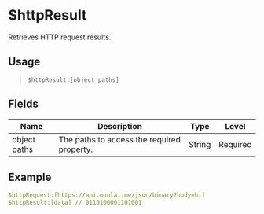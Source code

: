 # $httpResult
Retrieves HTTP request results.

## Usage
> `$httpResult:[object paths]`

## Fields
| Name         | Description                                | Type   | Level    |
| -----------  | ------------------------------------------ | ------ | -------- |
| object paths | The paths to access the required property. | String | Required |

## Example
```yaml
$httpRequest:[https://api.munlai.me/json/binary?body=hi]
$httpResult:[data] // 0110100001101001
```